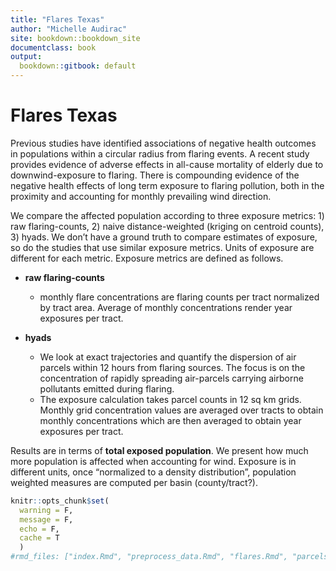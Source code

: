 ```yaml
---
title: "Flares Texas"
author: "Michelle Audirac"
site: bookdown::bookdown_site
documentclass: book
output:
  bookdown::gitbook: default
---
```


# Flares Texas

Previous studies have identified associations of negative health outcomes in populations within a circular radius from flaring events. A recent study provides evidence of adverse effects in all-cause mortality of elderly due to downwind-exposure to flaring. There is compounding evidence of the negative health effects of long term exposure to flaring pollution, both in the proximity and accounting for monthly prevailing wind direction. 

We compare the affected population according to three exposure metrics: 1) raw flaring-counts, 2) naive distance-weighted (kriging on centroid counts), 3) hyads. We don't have a ground truth to compare estimates of exposure, so do the studies that use similar exposure metrics. Units of exposure are different for each metric. Exposure metrics are defined as follows.  

* **raw flaring-counts**

  + monthly flare concentrations are flaring counts per tract normalized by tract area. Average of monthly concentrations render year exposures per tract.

<!-- * **naive distance-weighted** -->

<!--   + kriging method is used to extrapolate exposure values in tracts within the spatial window that have zero flaring counts. This approach produces a proxy of distance weighted exposure to flares. -->
<!--   + To estimate monthly flare concentration surfaces, kriging values are obtained for monthly flare concentrations and are assigned to a 12sq km grid. Grid values are averaged over tracts. Average of monthly concentrations render year exposures per tract. -->

* **hyads**

  + We look at exact trajectories and quantify the dispersion of air parcels within 12 hours from flaring sources. The focus is on the concentration of rapidly spreading air-parcels carrying airborne pollutants emitted during flaring. 
  + The exposure calculation takes parcel counts in 12 sq km grids. Monthly grid concentration values are averaged over tracts to obtain monthly concentrations which are then averaged to obtain year exposures per tract.

Results are in terms of **total exposed population**. We present how much more population is affected when accounting for wind. Exposure is in different units, once "normalized to a density distribution", population weighted measures are computed per basin (county/tract?).

```r
knitr::opts_chunk$set(
  warning = F, 
  message = F, 
  echo = F, 
  cache = T
  )
#rmd_files: ["index.Rmd", "preprocess_data.Rmd", "flares.Rmd", "parcels_checkpoint.Rmd", "links_checkpoint.Rmd", "hyads.Rmd"]

```

